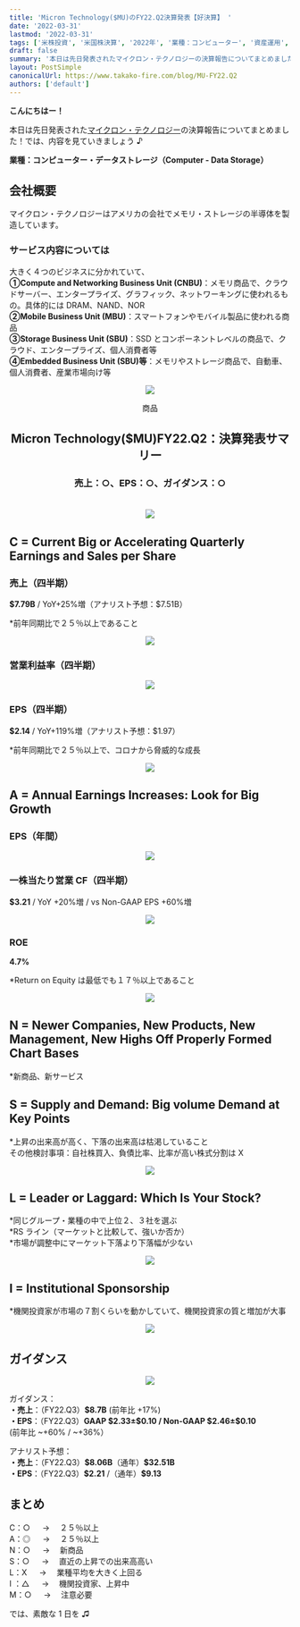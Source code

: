 ```yaml
---
title: 'Micron Technology($MU)のFY22.Q2決算発表【好決算】 '
date: '2022-03-31'
lastmod: '2022-03-31'
tags: ['米株投資', '米国株決算', '2022年', '業種：コンピューター', '資産運用', '30代女性']
draft: false
summary: '本日は先日発表されたマイクロン・テクノロジーの決算報告についてまとめました！では、内容を見ていきましょう♪'
layout: PostSimple
canonicalUrl: https://www.takako-fire.com/blog/MU-FY22.Q2
authors: ['default']
---
```


**こんにちはー！**

本日は先日発表された[マイクロン・テクノロジー](https://investors.micron.com/news-releases/news-release-details/micron-technology-inc-reports-results-second-quarter-fiscal-0)の決算報告についてまとめました！では、内容を見ていきましょう ♪

**業種：コンピューター・データストレージ（Computer - Data Storage）**

<TOCInline toc={props.toc} asDisclosure />

## 会社概要

マイクロン・テクノロジーはアメリカの会社でメモリ・ストレージの半導体を製造しています。

### サービス内容については

大きく４つのビジネスに分かれていて、<br/>
**①Compute and Networking Business Unit (CNBU)**：メモリ商品で、クラウドサーバー、エンタープライズ、グラフィック、ネットワーキングに使われるもの。具体的には DRAM、NAND、NOR<br/>
**②Mobile Business Unit (MBU)**：スマートフォンやモバイル製品に使われる商品<br/>
**③Storage Business Unit (SBU)**：SSD とコンポーネントレベルの商品で、クラウド、エンタープライズ、個人消費者等<br/>
**④Embedded Business Unit (SBU)等**：メモリやストレージ商品で、自動車、個人消費者、産業市場向け等

<div className="-mx-2 flex flex-wrap overflow-hidden xl:-mx-2">
  <div className="my-1 w-full overflow-hidden px-2 xl:my-1 xl:w-1/2 xl:px-2">
    <center>
      <Image src="/static/images/mu_fy22.q2-220331/product.png" width={800} height={525} />
      <p>商品</p>
    </center>
  </div>
</div>

## <center>Micron Technology($MU)FY22.Q2：決算発表サマリー </center>

### <center>**売上：○、EPS：○、ガイダンス：○**</center><br/>

<div className="-mx-2 flex flex-wrap overflow-hidden xl:-mx-2">
  <div className="my-1 w-full overflow-hidden px-2 xl:my-1 xl:w-1/2 xl:px-2">
    <center>
      <Image src="/static/images/mu_fy22.q2-220331/financials.png" width={757} height={514} />
    </center>
  </div>
</div>

## C = Current Big or Accelerating Quarterly Earnings and Sales per Share

### 売上（四半期）

**\$7.79B** / YoY+25%増（アナリスト予想：$7.51B）

\*前年同期比で２５％以上であること

<div className="-mx-2 flex flex-wrap overflow-hidden xl:-mx-2">
  <div className="my-1 w-full overflow-hidden px-2 xl:my-1 xl:w-1/2 xl:px-2">
    <center>
      <Image src="/static/images/mu_fy22.q2-220331/sales.png" width={539} height={273} />
    </center>
  </div>
</div>

### 営業利益率（四半期）

<div className="-mx-2 flex flex-wrap overflow-hidden xl:-mx-2">
  <div className="my-1 w-full overflow-hidden px-2 xl:my-1 xl:w-1/2 xl:px-2">
    <center>
      <Image src="/static/images/mu_fy22.q2-220331/op.png" width={545} height={294} />
    </center>
  </div>
</div>

### EPS（四半期）

**\$2.14** / YoY+119%増（アナリスト予想：$1.97）

\*前年同期比で２５％以上で、コロナから脅威的な成長

<div className="-mx-2 flex flex-wrap overflow-hidden xl:-mx-2">
  <div className="my-1 w-full overflow-hidden px-2 xl:my-1 xl:w-1/2 xl:px-2">
    <center>
      <Image src="/static/images/mu_fy22.q2-220331/eps.png" width={550} height={296} />
    </center>
  </div>
</div>

## A = Annual Earnings Increases: Look for Big Growth

### EPS（年間）

<div className="-mx-2 flex flex-wrap overflow-hidden xl:-mx-2">
  <div className="my-1 w-full overflow-hidden px-2 xl:my-1 xl:w-1/2 xl:px-2">
    <center>
      <Image src="/static/images/mu_fy22.q2-220331/eps2.png" width={284} height={225} />
    </center>
  </div>
</div>

### 一株当たり営業 CF（四半期）

**\$3.21** / YoY +20%増 / vs Non-GAAP EPS +60%増

<div className="-mx-2 flex flex-wrap overflow-hidden xl:-mx-2">
  <div className="my-1 w-full overflow-hidden px-2 xl:my-1 xl:w-1/2 xl:px-2">
    <center>
      <Image src="/static/images/mu_fy22.q2-220331/cf.png" width={515} height={274} />
    </center>
  </div>
</div>

### ROE

**4.7%**

\*Return on Equity は最低でも１７％以上であること

<div className="-mx-2 flex flex-wrap overflow-hidden xl:-mx-2">
  <div className="my-1 w-full overflow-hidden px-2 xl:my-1 xl:w-1/2 xl:px-2">
    <center>
      <Image src="/static/images/mu_fy22.q2-220331/roe.png" width={539} height={273} />
    </center>
  </div>
</div>

## N = Newer Companies, New Products, New Management, New Highs Off Properly Formed Chart Bases

\*新商品、新サービス

## S = Supply and Demand: Big volume Demand at Key Points

\*上昇の出来高が高く、下落の出来高は枯渇していること <br/>
その他検討事項：自社株買入、負債比率、比率が高い株式分割は X

<div className="-mx-2 flex flex-wrap overflow-hidden xl:-mx-2">
  <div className="my-1 w-full overflow-hidden px-2 xl:my-1 xl:w-1/2 xl:px-2">
    <center>
      <Image src="/static/images/mu_fy22.q2-220331/stock.png" width={800} height={505} />
    </center>
  </div>
</div>

## L = Leader or Laggard: Which Is Your Stock?

*同じグループ・業種の中で上位２、３社を選ぶ <br/>
*RS ライン（マーケットと比較して、強いか否か） <br/> \*市場が調整中にマーケット下落より下落幅が少ない

<div className="-mx-2 flex flex-wrap overflow-hidden xl:-mx-2">
  <div className="my-1 w-full overflow-hidden px-2 xl:my-1 xl:w-1/2 xl:px-2">
    <center>
      <Image src="/static/images/mu_fy22.q2-220331/compare.png" width={800} height={538} />
    </center>
  </div>
</div>

## I = Institutional Sponsorship

\*機関投資家が市場の７割くらいを動かしていて、機関投資家の質と増加が大事

<div className="-mx-2 flex flex-wrap overflow-hidden xl:-mx-2">
  <div className="my-1 w-full overflow-hidden px-2 xl:my-1 xl:w-1/2 xl:px-2">
    <center>
      <Image src="/static/images/mu_fy22.q2-220331/fund.png" width={214} height={220} />
    </center>
  </div>
</div>

## ガイダンス

<div className="-mx-2 flex flex-wrap overflow-hidden xl:-mx-2">
  <div className="my-1 w-full overflow-hidden px-2 xl:my-1 xl:w-1/2 xl:px-2">
    <center>
      <Image src="/static/images/mu_fy22.q2-220331/guidance.png" width={777} height={971} />
    </center>
  </div>
</div>

ガイダンス：<br/>
**・売上**：（FY22.Q3）**\$8.7B** (前年比 +17%)<br/>
**・EPS**：（FY22.Q3）**GAAP \$2.33±\$0.10 / Non-GAAP \$2.46±$0.10**<br/>
(前年比 ~+60% / ~+36%）

アナリスト予想：<br/>
**・売上**：（FY22.Q3）**\$8.06B**（通年）**\$32.51B** <br/>
**・EPS**：（FY22.Q3）**\$2.21** /（通年）**\$9.13**

## まとめ

C：○ 　 → 　２５％以上 <br/>
A：◎ 　 → 　２５％以上 <br/>
N：○ 　 → 　新商品 <br/>
S：○ 　 → 　直近の上昇での出来高高い <br/>
L：X 　 → 　業種平均を大きく上回る <br/>
I ：△ 　 → 　機関投資家、上昇中 <br/>
M：○ 　 → 　注意必要

では、素敵な 1 日を ♫

